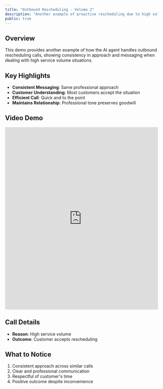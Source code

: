 ```yaml
---
title: "Outbound Rescheduling - Volume 2"
description: "Another example of proactive rescheduling due to high volume"
public: true
---
```


## Overview

This demo provides another example of how the AI agent handles outbound rescheduling calls, showing consistency in approach and messaging when dealing with high service volume situations.

## Key Highlights

- **Consistent Messaging**: Same professional approach
- **Customer Understanding**: Most customers accept the situation
- **Efficient Call**: Quick and to the point
- **Maintains Relationship**: Professional tone preserves goodwill

## Video Demo

<iframe
  src="https://share.descript.com/embed/hyOrtGtEcM0"
  width="100%"
  height="600"
  frameBorder="0"
  allowFullScreen
  className="rounded-xl"
></iframe>

## Call Details

- **Reason**: High service volume
- **Outcome**: Customer accepts rescheduling

## What to Notice

1. Consistent approach across similar calls
2. Clear and professional communication
3. Respectful of customer's time
4. Positive outcome despite inconvenience
